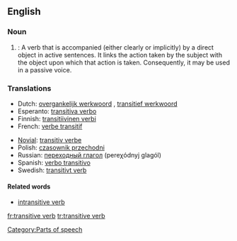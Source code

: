 {{wikipedia}}
==English==

===Noun===
{{en-noun|sg=[[transitive]] [[verb]]}}

#{{grammar}}: A verb that is accompanied (either clearly or implicitly) by a direct object in active sentences. It links the action taken by the subject with the object upon which that action is taken.  Consequently, it may be used in a passive voice.

===Translations===
{{top}}
*Dutch: [[overgankelijk werkwoord]] {{n}}, [[transitief werkwoord]] {{n}}
*Esperanto: [[transitiva verbo]]
*Finnish: [[transitiivinen verbi]]
*French: [[verbe transitif]] {{m}}
{{mid}}
*[[Novial]]: [[transitiv verbe]]
*Polish: [[czasownik przechodni]] {{m}}
*Russian: [[переходный глагол]] (pereχódnyj glagól) {{m}}
*Spanish: [[verbo transitivo]] {{m}}
*Swedish: [[transitivt verb]] {{n}}
{{bottom}}

====Related words====
*[[intransitive verb]]

[[Category:Parts of speech]]

[[fr:transitive verb]]
[[tr:transitive verb]]